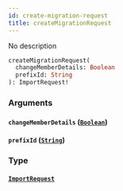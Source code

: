 ```yaml
---
id: create-migration-request
title: createMigrationRequest
---
```


No description

```graphql
createMigrationRequest(
  changeMemberDetails: Boolean
  prefixId: String
): ImportRequest!

```

### Arguments

#### `changeMemberDetails` ([`Boolean`](/graphql/scalars/boolean))

#### `prefixId` ([`String`](/graphql/scalars/string))

### Type

#### [`ImportRequest`](/graphql/objects/import-request)
